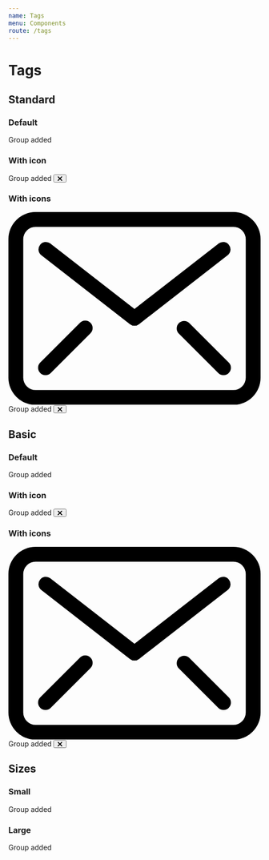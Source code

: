 ```yaml
---
name: Tags
menu: Components
route: /tags
---
```




# Tags

## Standard

### Default

<Playground>
    <Label>
        <Label circular empty size="mini" color="red" />
        Group added
    </Label>
</Playground>

### With icon

<Playground>
    <Label>
        <Label circular empty size="mini" color="red" />
        Group added
        <Button icon circular size="mini" className="transparent">
            <svg width="10" height="10" xmlns="http://www.w3.org/2000/svg">
                <g transform="rotate(45 7.207 4.793)">
                    <rect x=".121" y="5.707" width="12" height="2" rx="1" />
                    <rect x="5" y=".828" width="2" height="12" rx="1" />
                </g>
            </svg>
        </Button>
    </Label>
</Playground>

### With icons

<Playground>
    <Label>
        <svg xmlns="http://www.w3.org/2000/svg" className="fill-marine-dark w5 h4 mr2" viewBox="0 0 25.5 19.5">
            <g data-name="Layer 2">
                <g data-name="Layer 1">
                    <path d="M22.75 19.5h-20A2.75 2.75 0 0 1 0 16.75v-14A2.75 2.75 0 0 1 2.75 0h20a2.75 2.75 0 0 1 2.75 2.75v14a2.75 2.75 0 0 1-2.75 2.75zm-20-18A1.25 1.25 0 0 0 1.5 2.75v14A1.25 1.25 0 0 0 2.75 18h20A1.25 1.25 0 0 0 24 16.75v-14a1.25 1.25 0 0 0-1.25-1.25z" />
                    <path d="M12.75 11.5a.72.72 0 0 1-.46-.16l-9-7a.75.75 0 0 1 .92-1.18l8.54 6.64 8.54-6.64a.75.75 0 0 1 .92 1.18l-9 7a.72.72 0 0 1-.46.16zM3.75 16.5a.74.74 0 0 1-.53-.22.75.75 0 0 1 0-1.06l4-4a.75.75 0 1 1 1.06 1.06l-4 4a.74.74 0 0 1-.53.22zM21.75 16.5a.74.74 0 0 1-.53-.22l-4-4a.75.75 0 0 1 1.06-1.06l4 4a.75.75 0 0 1 0 1.06.74.74 0 0 1-.53.22z" />
                </g>
            </g>
        </svg>
        Group added
        <Button icon circular size="mini" className="transparent">
            <svg width="10" height="10" xmlns="http://www.w3.org/2000/svg">
                <g transform="rotate(45 7.207 4.793)">
                    <rect x=".121" y="5.707" width="12" height="2" rx="1" />
                    <rect x="5" y=".828" width="2" height="12" rx="1" />
                </g>
            </svg>
        </Button>
    </Label>
</Playground>

## Basic

### Default

<Playground>
    <Label basic>
        <Label circular empty size="mini" color="red" />
        Group added
    </Label>
</Playground>

### With icon

<Playground>
    <Label basic>
        <Label circular empty size="mini" color="red" />
        Group added
        <Button icon circular size="mini" className="transparent">
            <svg width="10" height="10" xmlns="http://www.w3.org/2000/svg">
                <g transform="rotate(45 7.207 4.793)">
                    <rect x=".121" y="5.707" width="12" height="2" rx="1" />
                    <rect x="5" y=".828" width="2" height="12" rx="1" />
                </g>
            </svg>
        </Button>
    </Label>
</Playground>

### With icons

<Playground>
    <Label basic>
        <svg xmlns="http://www.w3.org/2000/svg" className="fill-marine-dark w5 h4 mr2" viewBox="0 0 25.5 19.5">
            <g data-name="Layer 2">
                <g data-name="Layer 1">
                    <path d="M22.75 19.5h-20A2.75 2.75 0 0 1 0 16.75v-14A2.75 2.75 0 0 1 2.75 0h20a2.75 2.75 0 0 1 2.75 2.75v14a2.75 2.75 0 0 1-2.75 2.75zm-20-18A1.25 1.25 0 0 0 1.5 2.75v14A1.25 1.25 0 0 0 2.75 18h20A1.25 1.25 0 0 0 24 16.75v-14a1.25 1.25 0 0 0-1.25-1.25z" />
                    <path d="M12.75 11.5a.72.72 0 0 1-.46-.16l-9-7a.75.75 0 0 1 .92-1.18l8.54 6.64 8.54-6.64a.75.75 0 0 1 .92 1.18l-9 7a.72.72 0 0 1-.46.16zM3.75 16.5a.74.74 0 0 1-.53-.22.75.75 0 0 1 0-1.06l4-4a.75.75 0 1 1 1.06 1.06l-4 4a.74.74 0 0 1-.53.22zM21.75 16.5a.74.74 0 0 1-.53-.22l-4-4a.75.75 0 0 1 1.06-1.06l4 4a.75.75 0 0 1 0 1.06.74.74 0 0 1-.53.22z" />
                </g>
            </g>
        </svg>
        Group added
        <Button icon circular size="mini" className="transparent">
            <svg width="10" height="10" xmlns="http://www.w3.org/2000/svg">
                <g transform="rotate(45 7.207 4.793)">
                    <rect x=".121" y="5.707" width="12" height="2" rx="1" />
                    <rect x="5" y=".828" width="2" height="12" rx="1" />
                </g>
            </svg>
        </Button>
    </Label>
</Playground>

## Sizes

### Small

<Playground>
    <Label size="small">
        <Label circular empty size="mini" color="red" />
        Group added
    </Label>
</Playground>

### Large

<Playground>
    <Label size="large">
        <Label circular empty size="mini" color="red" />
        Group added
    </Label>
</Playground>
